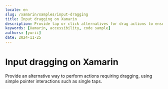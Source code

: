 ```yaml
---
locale: en
slug: /xamarin/samples/input-dragging
title: Input dragging on Xamarin
description: Provide tap or click alternatives for drag actions to ensure accessibility.
keywords: [Xamarin, accessibility, code sample]
authors: [yurii]
date: 2024-11-25
---
```


# Input dragging on Xamarin

Provide an alternative way to perform actions requiring dragging, using simple pointer interactions such as single taps.

<CodeSample id="input-dragging" platform="xamarin" locale="en"/>
